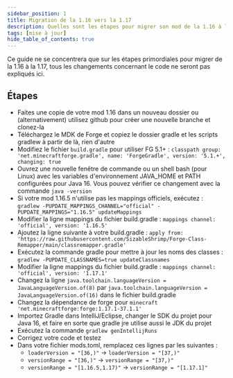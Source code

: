 ```yaml
---
sidebar_position: 1
title: Migration de la 1.16 vers la 1.17
description: Quelles sont les étapes pour migrer son mod de la 1.16 à la 1.17
tags: [mise à jour]
hide_table_of_contents: true
---
```


Ce guide ne se concentrera que sur les étapes primordiales pour migrer de la 1.16 à la 1.17, tous les changements concernant le code ne seront pas expliqués ici.

## Étapes

- Faites une copie de votre mod 1.16 dans un nouveau dossier ou (alternativement) utilisez github pour créer une nouvelle branche et clonez-la
- Téléchargez le MDK de Forge et copiez le dossier gradle et les scripts gradlew à partir de là, rien d'autre
- Modifiez le fichier `build.gradle` pour utiliser FG 5.1+ : `classpath group: 'net.minecraftforge.gradle', name: 'ForgeGradle', version: '5.1.+', changing: true`
- Ouvrez une nouvelle fenêtre de commande ou un shell bash (pour Linux) avec les variables d'environnement JAVA_HOME et PATH configurées pour Java 16. Vous pouvez vérifier ce changement avec la commande `java -version`
- Si votre mod 1.16.5 n'utilise pas les mappings officiels, exécutez : `gradlew -PUPDATE_MAPPINGS_CHANNEL="official" -PUPDATE_MAPPINGS="1.16.5" updateMappings`
- Modifier la ligne mappings du fichier build.gradle : `mappings channel: 'official', version: '1.16.5'`
- Ajoutez la ligne suivante à votre build.gradle : `apply from: 'https://raw.githubusercontent.com/SizableShrimp/Forge-Class-Remapper/main/classremapper.gradle'`
- Exécutez la commande gradle pour mettre à jour les noms des classes : `gradlew -PUPDATE_CLASSNAMES=true updateClassnames`
- Modifier la ligne mappings du fichier build.gradle : `mappings channel: 'official', version: '1.17.1'`
- Changez la ligne `java.toolchain.languageVersion = JavaLanguageVersion.of(8)` par `java.toolchain.languageVersion = JavaLanguageVersion.of(16)` dans le fichier build.gradle
- Changez la dépendance de forge pour `minecraft 'net.minecraftforge:forge:1.17.1-37.1.1'`
- Importez Gradle dans IntelliJ/Eclipse, changer le SDK du projet pour Java 16, et faire en sorte que gradle jre utilise aussi le JDK du projet
- Exécutez la commande `gradlew genIntellijRuns`
- Corrigez votre code et testez
- Dans votre fichier mods.toml, remplacez ces lignes par les suivantes :
  - `loaderVersion = "[36,)"` -> `loaderVersion = "[37,)"`
  - `versionRange = "[36,)"` -> `versionRange = "[37,)"`
  - `versionRange = "[1.16.5,1.17)"` -> `versionRange = "[1.17.1]"`
